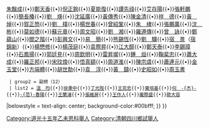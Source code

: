 {{Navbox
|name = 道光十五年乙未恩科四川鄉試中式舉人
|title = 道光十五年乙未恩科四川鄉試中式舉人(皇太后六旬萬壽）
|titlestyle = background-color:#00bfff;
|image =
|style = width:100%;text-align:center; 
|groupstyle = text-align:center; background-color:#00bfff;
|liststyle =  
|state = {{{state<includeonly>|collapsed</includeonly>}}}
|group1 = 
|list1 = 
{{Navbox|child
  |groupstyle = text-align:center; background-color:#00bfff;
  | liststyle = 
  | group1 = 舉人（62）
  | list1 =[[周開忠|周開忠]]{{•}}[[晏棻|晏　棻]]{{•}}[[朱黻成|朱黻成]]{{•}}[[鄭天香|鄭天香]]{{•}}[[倪正銁|倪正銁]]{{•}}[[夏能復|夏能復]]{{•}}[[譚先祿|譚先祿]]{{•}}[[艾存陽|艾存陽]]{{•}}[[張軒鵬|張軒鵬]]{{•}}[[簡長椿|簡長椿]]{{•}}[[劉煐|劉　煐]]{{•}}[[沈延廣|沈延廣]]{{•}}[[黃傳秀|黃傳秀]]{{•}}[[陳金清|陳金清]]{{•}}[[祥德|祥　德]]{{•}}[[黃焯|黃　焯]]{{•}}[[賀正笏|賀正笏]]{{•}}[[劉樸|劉　樸]]{{•}}[[楊世春|楊世春]]{{•}}[[曾紹鞏|曾紹鞏]]{{•}}[[朱棣|朱　棣]]{{•}}[[張鵬萬|張鵬萬]]{{•}}[[沈彬|沈　彬]]{{•}}[[莫如德|莫如德]]{{•}}[[蘇元章|蘇元章]]{{•}}[[周文昭|周文昭]]{{•}}[[劉湘|劉　湘]]{{•}}[[羅遵傳|羅遵傳]]{{•}}[[曾詠|曾　詠]]{{•}}[[鄭蘊山|鄭蘊山]]{{•}}[[閻之階|閻之階]]{{•}}[[彭興文|彭興文]]{{•}}[[易簡|易　簡]]{{•}}[[熊錫恆|熊錫恆]]{{•}}[[劉驥|劉　驥]]{{•}}[[宿景|宿　景]]（[[宿錦新|宿錦新]]）{{•}}[[楊懋修|楊懋修]]{{•}}[[楊茂庭|楊茂庭]]{{•}}[[袁際昇|袁際昇]]{{•}}[[江大醇|江大醇]]{{•}}[[鄭天泰|鄭天泰]]{{•}}[[李錫璋|李錫璋]]{{•}}[[石鳳揚|石鳳揚]]{{•}}[[郭廷見|郭廷見]]{{•}}[[周欽明|周欽明]]{{•}}[[雷昇墀|雷昇墀]]{{•}}[[鍾烜|鍾　烜]]{{•}}[[鞠棐忠|鞠棐忠]]{{•}}[[蕭大成|蕭大成]]{{•}}[[羅正邦|羅正邦]]{{•}}[[宋玟煥|宋玟煥]]{{•}}[[悟真額|悟真額]]{{•}}[[周道淮|周道淮]]{{•}}[[陳宗虞|陳宗虞]]{{•}}[[蕭連元|蕭連元]]{{•}}[[金玉堂|金玉堂]]{{•}}[[方端體|方端體]]{{•}}[[胡世勣|胡世勣]]{{•}}[[袁淳|袁　淳]]{{•}}[[黃鑄|黃　鑄]]{{•}}[[史昭如|史昭如]]{{•}}[[周玉書|周玉書]]
  | group2 = 副榜（12）
  | list2 = [[溫均|溫　均]]{{•}}[[徐秉中|徐秉中]]{{•}}[[丁光陛|丁光陛]]{{•}}[[王克忠|王克忠]]{{•}}[[葉培基|葉培基]]{{•}}[[何杰|何　-{杰}-]]{{•}}[[范春陽|-{范}-春陽]]{{•}}[[王蘭浦|王蘭浦]]{{•}}[[張維屏|張維屏]]{{•}}[[王作人|王作人]]{{•}}[[龐際盛|龐際盛]]{{•}}[[歐大容|歐大容]]
|belowstyle = text-align: center; background-color:#00bfff;
}}
}}

[[Category:道光十五年乙未恩科舉人|Category:道光十五年乙未恩科舉人]]
[[Category:清朝四川鄉試舉人|Category:清朝四川鄉試舉人]]